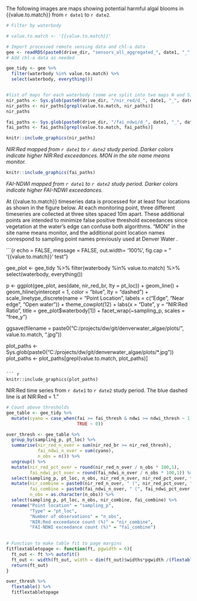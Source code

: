 The following images are maps showing potential harmful algal blooms in {{value.to.match}} from `r date1` to `r date2`.

```r
# Filter by waterbody

# value.to.match <- '{{value.to.match}}' 

# Import processed remote sensing data and chl-a data
gee <- readRDS(paste0(drive_dir, "sensors_all_aggregated_", date1, "_", date2, ".RDS"))
# Add chl-a data as needed

gee_tidy <- gee %>% 
  filter(waterbody %in% value.to.match) %>%
  select(waterbody, everything())


#list of maps for each waterbody (some are split into two maps N and S)
nir_paths <- Sys.glob(paste0(drive_dir, "/nir_red/d_", date1, "_", date2, "/*.jpg"))
nir_paths <- nir_paths[grepl(value.to.match, nir_paths)]
nir_paths

fai_paths <- Sys.glob(paste0(drive_dir, "/fai_ndwi/d_", date1, "_", date2, "/*.jpg"))
fai_paths <- fai_paths[grepl(value.to.match, fai_paths)]

```


```r

knitr::include_graphics(nir_paths)

```
*NIR:Red mapped from `r date1` to `r date2` study period. Darker colors indicate higher NIR:Red exceedances. MON in the site name means monitor.*
  
  
```r
knitr::include_graphics(fai_paths)
```
*FAI-NDWI mapped from `r date1` to `r date2` study period. Darker colors indicate higher FAI-NDWI exceedances.*
  
  
  At {{value.to.match}} timeseries data is processed for at least four locations as shown in the figure below. At each monitoring point, three different timeseries are collected at three sites spaced 10m apart. These additional points are intended to minimize false positive threshold exceedances since vegetation at the water’s edge can confuse both algorithms. "MON" in the site name means monitor, and the additional point location names correspond to sampling point names previously used at Denver Water .


```{r echo = FALSE, message = FALSE, out.width= '100%', fig.cap = " '{{value.to.match}}' test"}

gee_plot <- gee_tidy %>% 
  filter(waterbody %in% value.to.match) %>%
  select(waterbody, everything())

p <- ggplot(gee_plot, 
       aes(date, nir_red_br, lty = pt_loc)) +
  geom_line() +
  geom_hline(yintercept = 1, color = "blue", lty = "dashed") +
  scale_linetype_discrete(name = "Point Location", 
                          labels = c("Edge", "Near edge", "Open water")) +
  theme_cowplot(12) +
  labs(x = "Date",
       y = "NIR:Red Ratio", 
       title = gee_plot$waterbody[1]) +
  facet_wrap(~sampling_p, scales = "free_y")

ggsave(filename = paste0("C:/projects/dw/git/denverwater_algae/plots/", value.to.match, ".jpg"))

plot_paths <- Sys.glob(paste0("C:/projects/dw/git/denverwater_algae/plots/*.jpg"))
plot_paths <- plot_paths[grepl(value.to.match, plot_paths)]
```

``` r

knitr::include_graphics(plot_paths)

```

NIR:Red time series from `r date1` to `r date2` study period. The blue dashed line is at NIR:Red = 1."

```r
# Count above thresholds
gee_table <- gee_tidy %>% 
  mutate(cyano = case_when(fai >= fai_thresh & ndwi >= ndwi_thresh ~ 1,
                           TRUE ~ 0))

over_thresh <- gee_table %>% 
  group_by(sampling_p, pt_loc) %>% 
  summarise(nir_red_n_over = sum(nir_red_br >= nir_red_thresh),
            fai_ndwi_n_over = sum(cyano),
            n_obs = n()) %>% 
  ungroup() %>%
  mutate(nir_red_pct_over = round(nir_red_n_over / n_obs * 100,1),
         fai_ndwi_pct_over = round(fai_ndwi_n_over / n_obs * 100,1)) %>%
  select(sampling_p, pt_loc, n_obs, nir_red_n_over, nir_red_pct_over, fai_ndwi_n_over, fai_ndwi_pct_over) %>%
  mutate(nir_combine = paste0(nir_red_n_over, " (", nir_red_pct_over, "%)"), 
         fai_combine = paste0(fai_ndwi_n_over, " (", fai_ndwi_pct_over, "%)"),
         n_obs = as.character(n_obs)) %>%
  select(sampling_p, pt_loc, n_obs, nir_combine, fai_combine) %>%
  rename("Point location" = "sampling_p",
         "Type" = "pt_loc",
         "Number of observations" = "n_obs",
         "NIR:Red exceedance count (%)" = "nir_combine",
         "FAI-NDWI exceedance count (%)" = "fai_combine")
  
```

```r


# Function to make table fit to page margins
fitflextabletopage <- function(ft, pgwidth = 6){
  ft_out <- ft %>% autofit()
  ft_out <- width(ft_out, width = dim(ft_out)$widths*pgwidth /(flextable_dim(ft_out)$widths))
  return(ft_out)
}

over_thresh %>%
  flextable() %>%
  fitflextabletopage

```

